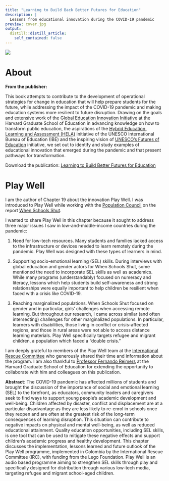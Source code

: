 ```yaml
---
title: "Learning to Build Back Better Futures for Education"
description: |
  Lessons from educational innovation during the COVID-19 pandemic
preview: cover.jpg
output:
  distill::distill_article:
    self_contained: false
---
```


![](cover.jpg)

# About

**From the publisher:**

This book attempts to contribute to the development of operational strategies for change in education that will help prepare students for the future, while addressing the impact of the COVID-19 pandemic and making education systems more resilient to future disruption. Drawing on the goals and extensive work of the [Global Education Innovation Initiative](https://globaled.gse.harvard.edu/) at the Harvard Graduate School of Education in advancing knowledge on how to transform public education, the aspirations of the [Hybrid Education, Learning and Assessment (HELA)](http://www.ibe.unesco.org/en/news/hybrid-education-learning-and-assessment-hela) initiative of the UNESCO International Bureau of Education (IBE) and the inspiring vision of [UNESCO's Futures of Education](https://unesdoc.unesco.org/ark:/48223/pf0000379707) initiative, we set out to identify and study examples of educational innovation that emerged during the pandemic and that present pathways for transformation.

Download the publication: [Learning to Build Better Futures for Education](http://www.ibe.unesco.org/en/news/learning-build-back-better-futures-education-lessons-educational-innovation-during-covid-19)

# Play Well

I am the author of Chapter 19 about the innovation Play Well. I was introduced to Play Well while working with the [Population Council](https://www.popcouncil.org/) on the report [When Schools Shut](http://delaniehonda.rbind.io/projects/2021-10-13-gendered-effects-of-covid-19-school-closures/).

I wanted to share Play Well in this chapter because it sought to address three major issues I saw in low-and-middle-income countries during the pandemic:

1.  Need for low-tech resources. Many students and families lacked access to the infrastructure or devices needed to learn remotely during the pandemic. Play Well was designed with these types of learners in mind.

2.  Supporting socio-emotional learning (SEL) skills. During interviews with global education and gender actors for When Schools Shut, some mentioned the need to incorporate SEL skills as well as academics. While many programs (understandably) focused on numeracy and literacy, lessons which help students build self-awareness and strong relationships were equally important to help children be resilient when faced with a crisis like COVID-19.

3.  Reaching marginalized populations. When Schools Shut focused on gender and in particular, girls' challenges when accessing remote learning. But throughout our research, I came across similar (and often intersecting) challenges for other marginalized populations. In particular, learners with disabilities, those living in conflict or crisis-affected regions, and those in rural areas were not able to access distance learning materials. Play Well specifically targets refugee and migrant children, a population which faced a "double crisis."

I am deeply grateful to members of the Play Well team at the [International Rescue Committee](https://www.rescue.org/) who generously shared their time and information about the program. I am also thankful to [Professor Fernando Reimers](https://www.gse.harvard.edu/faculty/fernando-reimers) at the Harvard Graduate School of Education for extending the opportunity to collaborate with him and colleagues on this publication.

**Abstract**: The COVID-19 pandemic has affected millions of students and brought the discussion of the importance of social and emotional learning (SEL) to the forefront, as educators, community leaders and caregivers seek to find ways to support young people's academic development and well-being. Children affected by disaster, conflict and displacement are at a particular disadvantage as they are less likely to re-enrol in schools once they reopen and are often at the greatest risk of the long-term consequences of learning disruption. This situation can contribute to negative impacts on physical and mental well-being, as well as reduced educational attainment. Quality education opportunities, including SEL skills, is one tool that can be used to mitigate these negative effects and support children's academic progress and healthy development. This chapter discusses the implementation, lessons learned and future outlook of the Play Well programme, implemented in Colombia by the International Rescue Committee (IRC), with funding from the Lego Foundation. Play Well is an audio based programme aiming to strengthen SEL skills through play and specifically designed for distribution through various low-tech media, targeting refugee and migrant school-aged children.

